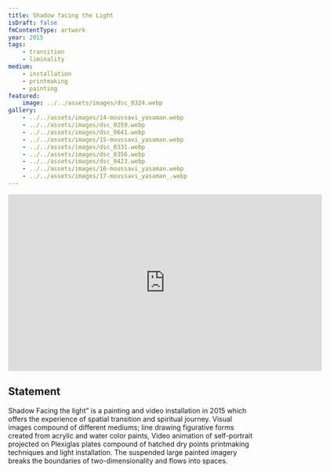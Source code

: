 ```yaml
---
title: Shadow facing the Light
isDraft: false
fmContentType: artwork
year: 2015
tags:
    - transition
    - liminality
medium:
    - installation
    - printmaking
    - painting
featured:
    image: ../../assets/images/dsc_0324.webp
gallery:
    - ../../assets/images/14-moussavi_yasaman.webp
    - ../../assets/images/dsc_0259.webp
    - ../../assets/images/dsc_0641.webp
    - ../../assets/images/15-moussavi_yasaman.webp
    - ../../assets/images/dsc_0331.webp
    - ../../assets/images/dsc_0356.webp
    - ../../assets/images/dsc_0423.webp
    - ../../assets/images/16-moussavi_yasaman.webp
    - ../../assets/images/17-moussavi_yasaman_.webp
---
```



<iframe title="vimeo-player" src="https://player.vimeo.com/video/196809650?h=b09616f92f" width="640" height="360" frameborder="0"    allowfullscreen></iframe>


## Statement

Shadow Facing the light” is a painting and video installation in 2015 which offers the experience of spatial transition and spiritual journey. Visual images compound of different mediums; line drawing figurative forms created from acrylic and water color paints, Video animation of self-portrait projected on Plexiglas plates compound of hatched dry points printmaking techniques and light installation. The suspended large painted imagery breaks the boundaries of two-dimensionality and flows into spaces.

